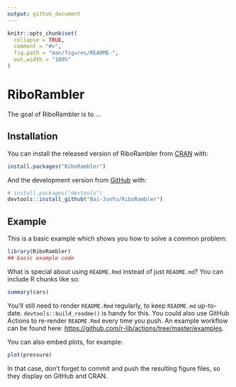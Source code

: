 ```yaml
---
output: github_document
---
```


<!-- README.md is generated from README.Rmd. Please edit that file -->

```r
knitr::opts_chunk$set(
  collapse = TRUE,
  comment = "#>",
  fig.path = "man/figures/README-",
  out.width = "100%"
)
```

# RiboRambler

<!-- badges: start -->
<!-- badges: end -->

The goal of RiboRambler is to ...

## Installation

You can install the released version of RiboRambler from [CRAN](https://CRAN.R-project.org) with:

``` r
install.packages("RiboRambler")
```

And the development version from [GitHub](https://github.com/) with:

``` r
# install.packages("devtools")
devtools::install_github("Bai-JunYu/RiboRambler")
```
## Example

This is a basic example which shows you how to solve a common problem:

```r
library(RiboRambler)
## basic example code
```

What is special about using `README.Rmd` instead of just `README.md`? You can include R chunks like so:

```r
summary(cars)
```

You'll still need to render `README.Rmd` regularly, to keep `README.md` up-to-date. `devtools::build_readme()` is handy for this. You could also use GitHub Actions to re-render `README.Rmd` every time you push. An example workflow can be found here: <https://github.com/r-lib/actions/tree/master/examples>.

You can also embed plots, for example:

```r
plot(pressure)
```

In that case, don't forget to commit and push the resulting figure files, so they display on GitHub and CRAN.
